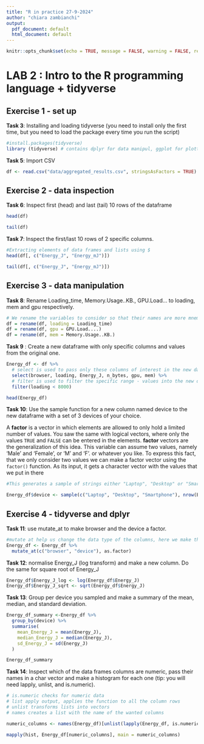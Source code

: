```yaml
---
title: "R in practice 27-9-2024"
author: "chiara zambianchi"
output:
  pdf_document: default
  html_document: default
---
```


```r
knitr::opts_chunk$set(echo = TRUE, message = FALSE, warning = FALSE, results = 'hide')
```

# LAB 2 : Intro to the R programming language + tidyverse

## Exercise 1 - set up

**Task 3**: Installing and loading tidyverse (you need to install only the first time, but you need to load the package every time you run the script)

```r
#install.packages(tidyverse) 
library (tidyverse) # contains dplyr for data manipul, ggplot for plotting and visualising and more usefull functions and utilities

```

**Task 5**: Import CSV

```r

df <- read.csv("data/aggregated_results.csv", stringsAsFactors = TRUE)

```

## Exercise 2 - data inspection

**Task 6**: Inspect first (head) and last (tail) 10 rows of the dataframe

```r
head(df)
```

```r
tail(df)
```

**Task 7**: Inspect the first/last 10 rows of 2 specific columns.

```r
#Extracting elements of data frames and lists using $
head(df[, c("Energy_J", "Energy_mJ")])
```

```r
tail(df[, c("Energy_J", "Energy_mJ")])
```

## Exercise 3 - data manipulation

**Task 8**: Rename Loading_time, Memory.Usage..KB., GPU.Load... to loading, mem and gpu respectively.

```r
# We rename the variables to consider so that their names are more mnemonic
df = rename(df, loading = Loading_time)
df = rename(df, gpu = GPU.Load....)
df = rename(df, mem = Memory.Usage..KB.)

```

**Task 9** : Create a new dataframe with only specific columns and values from the original one.

```r
Energy_df <- df %>%
  # select is used to pass only these columns of interest in the new dataframe
  select(browser, loading, Energy_J, n_bytes, gpu, mem) %>%
  # filter is used to filter the specific range - values into the new dataframe
  filter(loading < 8000)

head(Energy_df)

```

**Task 10**: Use the sample function for a new column named device to the new dataframe with a set of 3 devices of your choice.

A **factor** is a vector in which elements are allowed to only hold a limited number of values. You saw the same with logical vectors, where only the values `TRUE` and `FALSE` can be entered in the elements. **factor** vectors are the generalization of this idea. This variable can assume two values, namely 'Male' and 'Female', or 'M' and 'F'. or whatever you like. To express this fact, that we only consider two values we can make a factor vector using the `factor()` function. As its input, it gets a character vector with the values that we put in there

```r
#This generates a sample of strings either "Laptop", "Desktop" or "Smartphone" with the sample size equal to the rows of Energy_df. Replace = True allows the replacement and for the value to be chosen more than once

Energy_df$device <- sample(c("Laptop", "Desktop", "Smartphone"), nrow(Energy_df), replace = TRUE)

```

## Exercise 4 -  **tidyverse and dplyr**

**Task 11**: use mutate_at to make browser and the device a factor. 

```r
#mutate at help us change the data type of the columns, here we make these 2 columns  to a factor
Energy_df <- Energy_df %>%
  mutate_at(c("browser", "device"), as.factor)
```

**Task 12**: normalise Energy_J (log transform) and make a new column. Do the same for square root of Energy_J
```r
Energy_df$Energy_J_log <- log(Energy_df$Energy_J)
Energy_df$Energy_J_sqrt <- sqrt(Energy_df$Energy_J)
```

**Task 13**: Group per device you sampled and make a summary of the mean, median, and standard deviation.
```r
Energy_df_summary <-Energy_df %>%
  group_by(device) %>%
  summarise(
    mean_Energy_J = mean(Energy_J),
    median_Energy_J = median(Energy_J),
    sd_Energy_J = sd(Energy_J)
  )

Energy_df_summary

```


**Task 14**: Inspect which of the data frames columns are numeric, pass their names in a char vector and make a histogram for each one (tip: you will need lapply, unlist, and is.numeric).
```r
# is.numeric checks for numeric data 
# list apply output, applies the function to all the column rows
# unlist transforms lists into vectors
# names creates a list with the name of the wanted columns

numeric_columns <- names(Energy_df)[unlist(lapply(Energy_df, is.numeric))]

mapply(hist, Energy_df[numeric_columns], main = numeric_columns)

```


